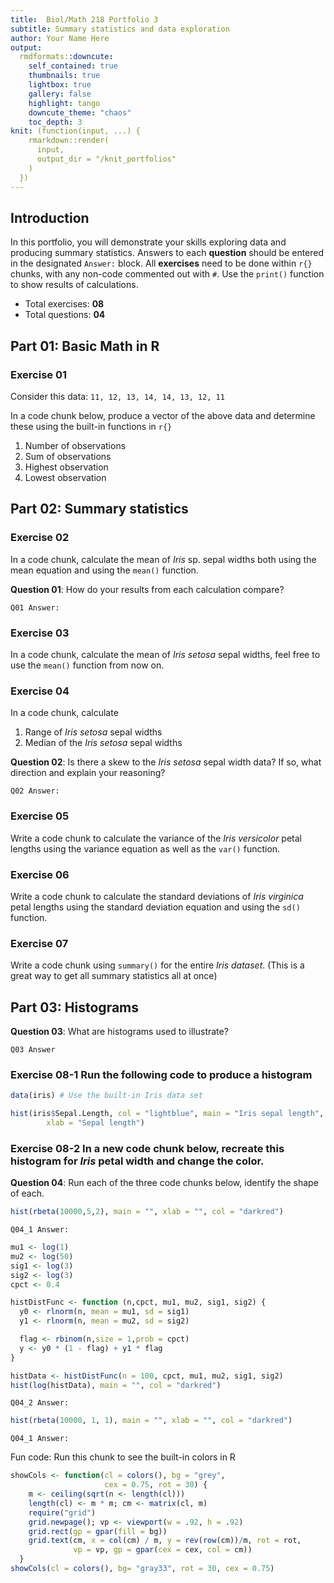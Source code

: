 ```yaml
---
title:  Biol/Math 218 Portfolio 3
subtitle: Summary statistics and data exploration
author: Your Name Here
output:
  rmdformats::downcute:
    self_contained: true
    thumbnails: true
    lightbox: true
    gallery: false
    highlight: tango
    downcute_theme: "chaos"
    toc_depth: 3
knit: (function(input, ...) {
    rmarkdown::render(
      input,
      output_dir = "/knit_portfolios"
    )
  })
---
```


## Introduction 
In this portfolio, you will demonstrate your skills exploring data and producing summary 
statistics. Answers to each **question** should be entered in the 
designated `Answer:` block. All **exercises** need to be done within `r{}` chunks, with any 
non-code commented out with `#`. Use the `print()` function to show results of calculations.

- Total exercises: **08**
- Total questions: **04**

## Part 01: Basic Math in R

### Exercise 01
Consider this data: `11, 12, 13, 14, 14, 13, 12, 11`

In a code chunk below, produce a vector of the above data and determine 
these using the built-in functions in `r{}`

  1) Number of observations
  2) Sum of observations
  3) Highest observation
  4) Lowest observation

## Part 02: Summary statistics 

### Exercise 02
In a code chunk, calculate the mean of *Iris* sp. sepal widths 
both using the mean equation and using the `mean()` function.

**Question 01**: How do your results from each calculation compare?

`Q01 Answer:`

### Exercise 03
In a code chunk, calculate the mean of *Iris setosa* sepal widths, feel
free to use the `mean()` function from now on.

### Exercise 04
In a code chunk, calculate

  1) Range of *Iris setosa* sepal widths
  2) Median of the *Iris setosa* sepal widths

**Question 02**: Is there a skew to the *Iris setosa* sepal width data? 
If so, what direction and explain your reasoning?

`Q02 Answer:`

### Exercise 05
Write a code chunk to calculate the variance of the *Iris versicolor* 
petal lengths using the variance equation as well as the `var()` function.

### Exercise 06
Write a code chunk to calculate the standard deviations of *Iris virginica* petal 
lengths using the standard deviation equation and using the `sd()` function.

### Exercise 07
Write a code chunk using `summary()` for the entire *Iris dataset*.  (This is
a great way to get all summary statistics all at once)

## Part 03: Histograms

**Question 03**: What are histograms used to illustrate?

`Q03 Answer`

### Exercise 08-1 Run the following code to produce a histogram

```r
data(iris) # Use the built-in Iris data set

hist(iris$Sepal.Length, col = "lightblue", main = "Iris sepal length",
        xlab = "Sepal length")
```

### Exercise 08-2 In a new code chunk below, recreate this histogram for *Iris* petal width and change the color.

**Question 04**: Run each of the three code chunks below, identify the shape of each.

```r
hist(rbeta(10000,5,2), main = "", xlab = "", col = "darkred")
```
`Q04_1 Answer:`
```r
mu1 <- log(1)
mu2 <- log(50)
sig1 <- log(3)
sig2 <- log(3)
cpct <- 0.4

histDistFunc <- function (n,cpct, mu1, mu2, sig1, sig2) {
  y0 <- rlnorm(n, mean = mu1, sd = sig1)
  y1 <- rlnorm(n, mean = mu2, sd = sig2)

  flag <- rbinom(n,size = 1,prob = cpct)
  y <- y0 * (1 - flag) + y1 * flag 
}

histData <- histDistFunc(n = 100, cpct, mu1, mu2, sig1, sig2)
hist(log(histData), main = "", col = "darkred")
```
`Q04_2 Answer:`
```r

hist(rbeta(10000, 1, 1), main = "", xlab = "", col = "darkred")
```
`Q04_1 Answer:`

Fun code: Run this chunk to see the built-in colors in R
```r
showCols <- function(cl = colors(), bg = "grey",
                     cex = 0.75, rot = 30) {
    m <- ceiling(sqrt(n <- length(cl)))
    length(cl) <- m * m; cm <- matrix(cl, m)
    require("grid")
    grid.newpage(); vp <- viewport(w = .92, h = .92)
    grid.rect(gp = gpar(fill = bg))
    grid.text(cm, x = col(cm) / m, y = rev(row(cm))/m, rot = rot,
              vp = vp, gp = gpar(cex = cex, col = cm))
  }
showCols(cl = colors(), bg= "gray33", rot = 30, cex = 0.75)
```